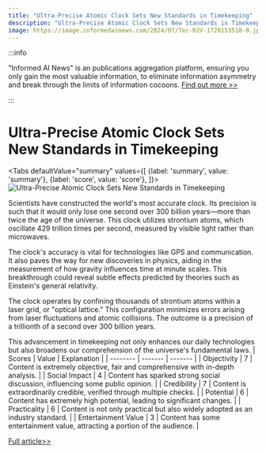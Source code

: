 ```yaml
---
title: "Ultra-Precise Atomic Clock Sets New Standards in Timekeeping"
description: "Ultra-Precise Atomic Clock Sets New Standards in Timekeeping"
image: https://image.informedainews.com/2024/07/Tec-R2V-1720153518-0.jpg
---
```



:::info

"Informed AI News" is an publications aggregation platform, ensuring you only gain the most valuable information, to eliminate information asymmetry and break through the limits of information cocoons.  [Find out more >>](/)

:::

# Ultra-Precise Atomic Clock Sets New Standards in Timekeeping


<Tabs
	defaultValue="summary"
	values={[
	{label: 'summary', value: 'summary'},
	{label: 'score', value: 'score'},
]}>
<TabItem value="summary">
<img
  src="https://image.informedainews.com/2024/07/Tec-R2V-1720153518-0.jpg"
  alt="Ultra-Precise Atomic Clock Sets New Standards in Timekeeping"
/>



Scientists have constructed the world's most accurate clock. Its precision is such that it would only lose one second over 300 billion years—more than twice the age of the universe. This clock utilizes strontium atoms, which oscillate 429 trillion times per second, measured by visible light rather than microwaves.

The clock's accuracy is vital for technologies like GPS and communication. It also paves the way for new discoveries in physics, aiding in the measurement of how gravity influences time at minute scales. This breakthrough could reveal subtle effects predicted by theories such as Einstein's general relativity.

The clock operates by confining thousands of strontium atoms within a laser grid, or "optical lattice." This configuration minimizes errors arising from laser fluctuations and atomic collisions. The outcome is a precision of a trillionth of a second over 300 billion years.

This advancement in timekeeping not only enhances our daily technologies but also broadens our comprehension of the universe's fundamental laws.
</TabItem>
<TabItem value="score">
	| Scores     | Value   | Explanation |
	| -------- | ------- | ------- |
	| Objectivity  | 7    | Content is extremely objective, fair and comprehensive with in-depth analysis.    |
	| Social Impact | 4     | Content has sparked strong social discussion, influencing some public opinion.    |
	| Credibility    | 7    | Content is extraordinarily credible, verified through multiple checks.    |
	| Potential    | 6    | Content has extremely high potential, leading to significant changes.    |
	| Practicality    | 6    | Content is not only practical but also widely adopted as an industry standard.    |
	| Entertainment Value    | 3    | Content has some entertainment value, attracting a portion of the audience.    |
</TabItem>
</Tabs>

[Full article>>](https://www.cnbeta.com.tw/articles/science/1437120.htm)
